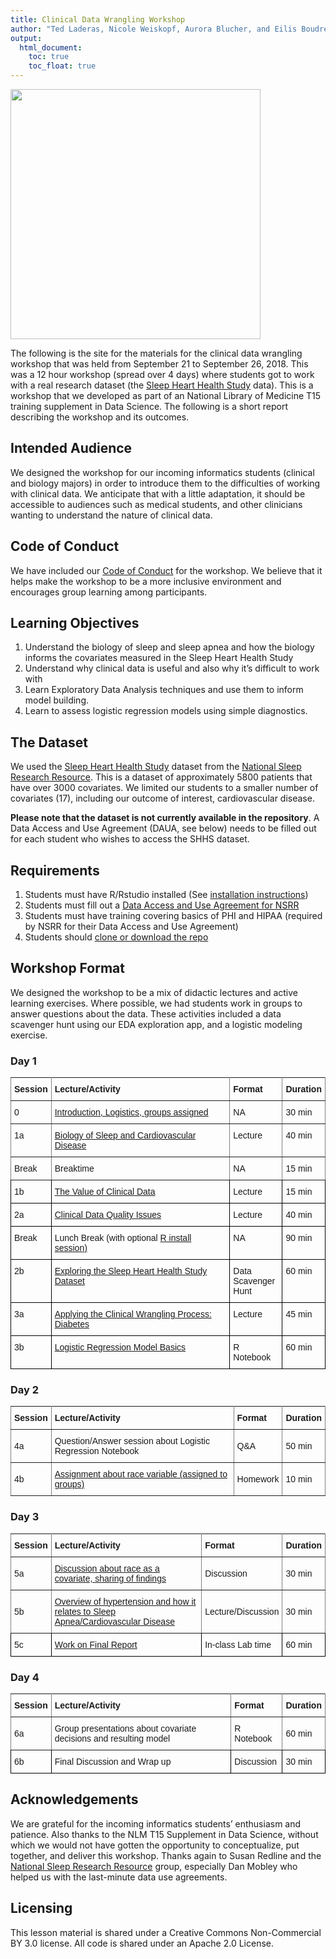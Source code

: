 ```yaml
---
title: Clinical Data Wrangling Workshop
author: "Ted Laderas, Nicole Weiskopf, Aurora Blucher, and Eilis Boudreau"
output: 
  html_document:
    toc: true
    toc_float: true
---
```


<img src="img/1.png" height="400px">

The following is the site for the materials for the clinical data wrangling workshop that was held from September 21 to September 26, 2018. This was a 12 hour workshop (spread over 4 days) where students got to work with a real research dataset (the [Sleep Heart Health Study](http://sleepdata.org) data). This is a workshop that we developed as part of an National Library of Medicine T15 training supplement in Data Science. The following is a short report describing the workshop and its outcomes.

## Intended Audience

We designed the workshop for our incoming informatics students (clinical and biology majors) in order to introduce them to the difficulties of working with clinical data. We anticipate that with a little adaptation, it should be accessible to audiences such as medical students, and other clinicians wanting to understand the nature of clinical data. 

## Code of Conduct

We have included our [Code of Conduct](slides/CODE_OF_CONDUCT.pdf) for the workshop. We believe that it helps make the workshop to be a more inclusive environment and encourages group learning among participants.

## Learning Objectives

1. Understand the biology of sleep and sleep apnea and how the biology informs the covariates measured in the Sleep Heart Health Study
2. Understand why clinical data is useful and also why it's difficult to work with
3. Learn Exploratory Data Analysis techniques and use them to inform model building.
4. Learn to assess logistic regression models using simple diagnostics.

## The Dataset

We used the [Sleep Heart Health Study](https://sleepdata.org/datasets/shhs) dataset from the [National Sleep Research Resource](https://sleepdata.org). This is a dataset of approximately 5800 patients that have over 3000 covariates. We limited our students to a smaller number of covariates (17), including our outcome of interest, cardiovascular disease.

**Please note that the dataset is not currently available in the repository**. A Data Access and Use Agreement (DAUA, see below) needs to be filled out for each student who wishes to access the SHHS dataset.

## Requirements

1. Students must have R/Rstudio installed (See [installation instructions](install/installing_R_Rstudio.pdf))
2. Students must fill out a [Data Access and Use Agreement for NSRR](RequestingDataAccessInstructions.pdf)
3. Students must have training covering basics of PHI and HIPAA (required by NSRR for their Data Access and Use Agreement)
4. Students should [clone or download the repo](http://github.com/laderast/shhs_workshop)

## Workshop Format

We designed the workshop to be a mix of didactic lectures and active learning exercises. Where possible, we had students work in groups to answer questions about the data. These activities included a data scavenger hunt using our EDA exploration app, and a logistic modeling exercise.

### Day 1

<style type="text/css">
.tg  {border-collapse:collapse;border-spacing:0;}
.tg td{font-family:Arial, sans-serif;font-size:14px;padding:10px 5px;border-style:solid;border-width:1px;overflow:hidden;word-break:normal;border-color:black;}
.tg th{font-family:Arial, sans-serif;font-size:14px;font-weight:normal;padding:10px 5px;border-style:solid;border-width:1px;overflow:hidden;word-break:normal;border-color:black;}
.tg .tg-fymr{font-weight:bold;border-color:inherit;text-align:left;vertical-align:top}
.tg .tg-0pky{border-color:inherit;text-align:left;vertical-align:top}
.tg .tg-0lax{text-align:left;vertical-align:top}
</style>
<table class="tg">
  <tr>
    <th class="tg-fymr">Session</th>
    <th class="tg-fymr">Lecture/Activity</th>
    <th class="tg-fymr">Format</th>
    <th class="tg-fymr">Duration</th>
  </tr>
  <tr>
    <td class="tg-0pky">0</td>
    <td class="tg-0pky"><a href="slides/session_0_welcome.pdf">Introduction, Logistics, groups assigned</a></td>
    <td class="tg-0pky">NA</td>
    <td class="tg-0pky">30 min</td>
  </tr>
  <tr>
    <td class="tg-0pky">1a </td>
    <td class="tg-0pky"><a href="slides/session_1a-introduction_to_sleep_apnea.pdf">Biology of Sleep and Cardiovascular Disease</a></td>
    <td class="tg-0pky">Lecture</td>
    <td class="tg-0pky">40 min</td>
  </tr>
  <tr>
    <td class="tg-0pky">Break</td>
    <td class="tg-0pky">Breaktime</td>
    <td class="tg-0pky">NA</td>
    <td class="tg-0pky">15 min</td>
  </tr>
  <tr>
    <td class="tg-0lax">1b</td>
    <td class="tg-0lax"><a href="slides/session_1b-the_added_value_of_clinical_data.pdf">The Value of Clinical Data</a></td>
    <td class="tg-0lax">Lecture</td>
    <td class="tg-0lax">15 min</td>
  </tr>
  <tr>
    <td class="tg-0lax">2a</td>
    <td class="tg-0lax"><a href="slides/session_2a-intro_to_ehr_data_quality.pdf">Clinical Data Quality Issues</a></td>
    <td class="tg-0lax">Lecture</td>
    <td class="tg-0lax">40 min</td>
  </tr>
  <tr>
    <td class="tg-0lax">Break</td>
    <td class="tg-0lax">Lunch Break (with optional <a href="install/installing_R_Rstudio.pdf">R install session)</a></td>
    <td class="tg-0lax">NA</td>
    <td class="tg-0lax">90 min</td>
  </tr>
  <tr>
    <td class="tg-0lax">2b</td>
    <td class="tg-0lax"><a href="slides/session_2b-data_exploration_and_wrangling.pdf">Exploring the Sleep Heart Health Study Dataset</a></td>
    <td class="tg-0lax">Data<br>Scavenger<br>Hunt</td>
    <td class="tg-0lax">60 min</td>
  </tr>
  <tr>
    <td class="tg-0lax">3a</td>
    <td class="tg-0lax"><a href="slides/session_3a-diabetes_demonstration.pdf">Applying the Clinical Wrangling Process: <br>Diabetes</a></td>
    <td class="tg-0lax">Lecture</td>
    <td class="tg-0lax">45 min</td>
  </tr>
  <tr>
    <td class="tg-0lax">3b</td>
    <td class="tg-0lax"><a href="notebooks/predictive_model.nb.html">Logistic Regression Model Basics</a></td>
    <td class="tg-0lax">R Notebook</td>
    <td class="tg-0lax">60 min</td>
  </tr>
</table>


### Day 2

<style type="text/css">
.tg  {border-collapse:collapse;border-spacing:0;}
.tg td{font-family:Arial, sans-serif;font-size:14px;padding:10px 5px;border-style:solid;border-width:1px;overflow:hidden;word-break:normal;border-color:black;}
.tg th{font-family:Arial, sans-serif;font-size:14px;font-weight:normal;padding:10px 5px;border-style:solid;border-width:1px;overflow:hidden;word-break:normal;border-color:black;}
.tg .tg-kiyi{font-weight:bold;border-color:inherit;text-align:left}
.tg .tg-xldj{border-color:inherit;text-align:left}
</style>
<table class="tg">
  <tr>
    <th class="tg-kiyi">Session</th>
    <th class="tg-kiyi">Lecture/Activity</th>
    <th class="tg-kiyi">Format</th>
    <th class="tg-kiyi">Duration</th>
  </tr>
  <tr>
    <td class="tg-xldj">4a</td>
    <td class="tg-xldj">Question/Answer session about Logistic Regression Notebook</td>
    <td class="tg-xldj">Q&amp;A</td>
    <td class="tg-xldj">50 min</td>
  </tr>
  <tr>
    <td class="tg-xldj">4b</td>
    <td class="tg-xldj"><a href="slides/session_4-race_and_ethnicity_slides.pdf">Assignment about race variable (assigned to groups)</a></td>
    <td class="tg-xldj">Homework</td>
    <td class="tg-xldj">10 min</td>
  </tr>
</table>

### Day 3

<style type="text/css">
.tg  {border-collapse:collapse;border-spacing:0;}
.tg td{font-family:Arial, sans-serif;font-size:14px;padding:10px 5px;border-style:solid;border-width:1px;overflow:hidden;word-break:normal;border-color:black;}
.tg th{font-family:Arial, sans-serif;font-size:14px;font-weight:normal;padding:10px 5px;border-style:solid;border-width:1px;overflow:hidden;word-break:normal;border-color:black;}
.tg .tg-kiyi{font-weight:bold;border-color:inherit;text-align:left}
.tg .tg-xldj{border-color:inherit;text-align:left}
.tg .tg-0lax{text-align:left;vertical-align:top}
</style>
<table class="tg">
  <tr>
    <th class="tg-kiyi">Session</th>
    <th class="tg-kiyi">Lecture/Activity</th>
    <th class="tg-kiyi">Format</th>
    <th class="tg-kiyi">Duration</th>
  </tr>
  <tr>
    <td class="tg-xldj">5a</td>
    <td class="tg-xldj"><a href="slides/session_4-race_and_ethnicity_slides.pdf">Discussion about race as a covariate, sharing of findings</a></td>
    <td class="tg-xldj">Discussion</td>
    <td class="tg-xldj">30 min</td>
  </tr>
  <tr>
    <td class="tg-xldj">5b</td>
    <td class="tg-xldj"><a href="slides/session_5-hypertension.pdf">Overview of hypertension and how it relates to Sleep <br>Apnea/Cardiovascular Disease</a></td>
    <td class="tg-xldj">Lecture/Discussion</td>
    <td class="tg-xldj">30 min</td>
  </tr>
  <tr>
    <td class="tg-0lax">5c</td>
    <td class="tg-0lax"><a href="notebooks/final_report.nb.html">Work on Final Report</a></td>
    <td class="tg-0lax">In-class Lab time</td>
    <td class="tg-0lax">60 min</td>
  </tr>
</table>

### Day 4

<style type="text/css">
.tg  {border-collapse:collapse;border-spacing:0;}
.tg td{font-family:Arial, sans-serif;font-size:14px;padding:10px 5px;border-style:solid;border-width:1px;overflow:hidden;word-break:normal;border-color:black;}
.tg th{font-family:Arial, sans-serif;font-size:14px;font-weight:normal;padding:10px 5px;border-style:solid;border-width:1px;overflow:hidden;word-break:normal;border-color:black;}
.tg .tg-kiyi{font-weight:bold;border-color:inherit;text-align:left}
.tg .tg-xldj{border-color:inherit;text-align:left}
.tg .tg-0lax{text-align:left;vertical-align:top}
</style>
<table class="tg">
  <tr>
    <th class="tg-kiyi">Session</th>
    <th class="tg-kiyi">Lecture/Activity</th>
    <th class="tg-kiyi">Format</th>
    <th class="tg-kiyi">Duration</th>
  </tr>
  <tr>
    <td class="tg-xldj">6a</td>
    <td class="tg-xldj">Group presentations about covariate decisions and resulting model</td>
    <td class="tg-xldj">R Notebook</td>
    <td class="tg-xldj">60 min</td>
  </tr>
  <tr>
    <td class="tg-0lax">6b</td>
    <td class="tg-0lax">Final Discussion and Wrap up</td>
    <td class="tg-0lax">Discussion</td>
    <td class="tg-0lax">30 min</td>
  </tr>
</table>

## Acknowledgements

We are grateful for the incoming informatics students’ enthusiasm and patience. Also thanks to the NLM T15 Supplement in Data Science, without which we would not have gotten the opportunity to conceptualize, put together, and deliver this workshop. Thanks again to Susan Redline and the [National Sleep Research Resource](http://sleepdata.org) group, especially Dan Mobley who helped us with the last-minute data use agreements.

## Licensing

This lesson material is shared under a Creative Commons Non-Commercial BY 3.0 license. All code is shared under an Apache 2.0 License.